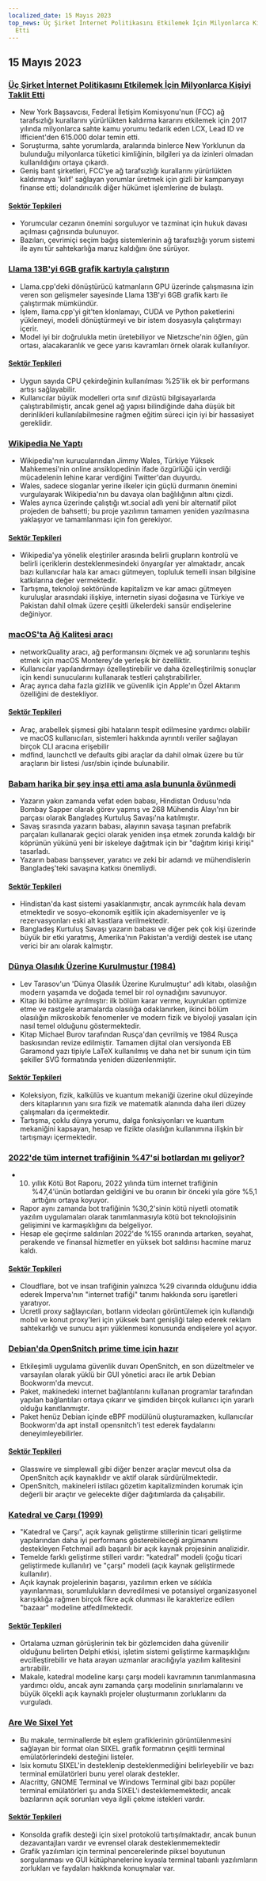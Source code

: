 ```yaml
---
localized_date: 15 Mayıs 2023
top_news: Üç Şirket İnternet Politikasını Etkilemek İçin Milyonlarca Kişiyi Taklit
  Etti
---
```




<CallToAction />

<Steps>

## 15 Mayıs 2023

### [Üç Şirket İnternet Politikasını Etkilemek İçin Milyonlarca Kişiyi Taklit Etti](https://ag.ny.gov/press-release/2023/attorney-general-james-secures-615000-companies-supplied-fake-comments-influence)

- New York Başsavcısı, Federal İletişim Komisyonu'nun (FCC) ağ tarafsızlığı kurallarını yürürlükten kaldırma kararını etkilemek için 2017 yılında milyonlarca sahte kamu yorumu tedarik eden LCX, Lead ID ve Ifficient'den 615.000 dolar temin etti.
- Soruşturma, sahte yorumlarda, aralarında binlerce New Yorklunun da bulunduğu milyonlarca tüketici kimliğinin, bilgileri ya da izinleri olmadan kullanıldığını ortaya çıkardı.
- Geniş bant şirketleri, FCC'ye ağ tarafsızlığı kurallarını yürürlükten kaldırmaya 'kılıf' sağlayan yorumlar üretmek için gizli bir kampanyayı finanse etti; dolandırıcılık diğer hükümet işlemlerine de bulaştı.

#### [Sektör Tepkileri](http://news.ycombinator.com/item?id=35934504)

- Yorumcular cezanın önemini sorguluyor ve tazminat için hukuk davası açılması çağrısında bulunuyor.
- Bazıları, çevrimiçi seçim bağış sistemlerinin ağ tarafsızlığı yorum sistemi ile aynı tür sahtekarlığa maruz kaldığını öne sürüyor.

### [Llama 13B'yi 6GB grafik kartıyla çalıştırın](https://gist.github.com/rain-1/8cc12b4b334052a21af8029aa9c4fafc)

- Llama.cpp'deki dönüştürücü katmanların GPU üzerinde çalışmasına izin veren son gelişmeler sayesinde Llama 13B'yi 6GB grafik kartı ile çalıştırmak mümkündür.
- İşlem, llama.cpp'yi git'ten klonlamayı, CUDA ve Python paketlerini yüklemeyi, modeli dönüştürmeyi ve bir istem dosyasıyla çalıştırmayı içerir.
- Model iyi bir doğrulukla metin üretebiliyor ve Nietzsche'nin öğlen, gün ortası, alacakaranlık ve gece yarısı kavramları örnek olarak kullanılıyor.

#### [Sektör Tepkileri](http://news.ycombinator.com/item?id=35937505)

- Uygun sayıda CPU çekirdeğinin kullanılması %25'lik ek bir performans artışı sağlayabilir.
- Kullanıcılar büyük modelleri orta sınıf dizüstü bilgisayarlarda çalıştırabilmiştir, ancak genel ağ yapısı bilindiğinde daha düşük bit derinlikleri kullanılabilmesine rağmen eğitim süreci için iyi bir hassasiyet gereklidir.

### [Wikipedia Ne Yaptı](https://twitter.com/jimmy_wales/status/1657494022741426180)

- Wikipedia'nın kurucularından Jimmy Wales, Türkiye Yüksek Mahkemesi'nin online ansiklopedinin ifade özgürlüğü için verdiği mücadelenin lehine karar verdiğini Twitter'dan duyurdu.
- Wales, sadece sloganlar yerine ilkeler için güçlü durmanın önemini vurgulayarak Wikipedia'nın bu davaya olan bağlılığının altını çizdi.
- Wales ayrıca üzerinde çalıştığı wt.social adlı yeni bir alternatif pilot projeden de bahsetti; bu proje yazılımın tamamen yeniden yazılmasına yaklaşıyor ve tamamlanması için fon gerekiyor.

#### [Sektör Tepkileri](http://news.ycombinator.com/item?id=35935714)

- Wikipedia'ya yönelik eleştiriler arasında belirli grupların kontrolü ve belirli içeriklerin desteklenmesindeki önyargılar yer almaktadır, ancak bazı kullanıcılar hala kar amacı gütmeyen, topluluk temelli insan bilgisine katkılarına değer vermektedir.
- Tartışma, teknoloji sektöründe kapitalizm ve kar amacı gütmeyen kuruluşlar arasındaki ilişkiye, internetin siyasi doğasına ve Türkiye ve Pakistan dahil olmak üzere çeşitli ülkelerdeki sansür endişelerine değiniyor.

### [macOS'ta Ağ Kalitesi aracı](https://cyberhost.uk/the-hidden-macos-speedtest-tool-networkquality/)

- networkQuality aracı, ağ performansını ölçmek ve ağ sorunlarını teşhis etmek için macOS Monterey'de yerleşik bir özelliktir.
- Kullanıcılar yapılandırmayı özelleştirebilir ve daha özelleştirilmiş sonuçlar için kendi sunucularını kullanarak testleri çalıştırabilirler.
- Araç ayrıca daha fazla gizlilik ve güvenlik için Apple'ın Özel Aktarım özelliğini de destekliyor.

#### [Sektör Tepkileri](http://news.ycombinator.com/item?id=35936999)

- Araç, arabellek şişmesi gibi hataların tespit edilmesine yardımcı olabilir ve macOS kullanıcıları, sistemleri hakkında ayrıntılı veriler sağlayan birçok CLI aracına erişebilir
- mdfind, launchctl ve defaults gibi araçlar da dahil olmak üzere bu tür araçların bir listesi /usr/sbin içinde bulunabilir.

### [Babam harika bir şey inşa etti ama asla bununla övünmedi](https://robotsinplainenglish.com/e/2023-04-23-aaba-obit.html)

- Yazarın yakın zamanda vefat eden babası, Hindistan Ordusu'nda Bombay Sapper olarak görev yapmış ve 268 Mühendis Alayı'nın bir parçası olarak Bangladeş Kurtuluş Savaşı'na katılmıştır.
- Savaş sırasında yazarın babası, alayının savaşa taşınan prefabrik parçaları kullanarak geçici olarak yeniden inşa etmek zorunda kaldığı bir köprünün yükünü yeni bir iskeleye dağıtmak için bir "dağıtım kirişi kirişi" tasarladı.
- Yazarın babası barışsever, yaratıcı ve zeki bir adamdı ve mühendislerin Bangladeş'teki savaşına katkısı önemliydi.

#### [Sektör Tepkileri](http://news.ycombinator.com/item?id=35934903)

- Hindistan'da kast sistemi yasaklanmıştır, ancak ayrımcılık hala devam etmektedir ve sosyo-ekonomik eşitlik için akademisyenler ve iş rezervasyonları eski alt kastlara verilmektedir.
- Bangladeş Kurtuluş Savaşı yazarın babası ve diğer pek çok kişi üzerinde büyük bir etki yaratmış, Amerika'nın Pakistan'a verdiği destek ise utanç verici bir anı olarak kalmıştır.

### [Dünya Olasılık Üzerine Kurulmuştur (1984)](https://archive.org/details/lev-tarasov-the-world-is-built-on-probability-mir-2023)

- Lev Tarasov'un 'Dünya Olasılık Üzerine Kurulmuştur' adlı kitabı, olasılığın modern yaşamda ve doğada temel bir rol oynadığını savunuyor.
- Kitap iki bölüme ayrılmıştır: ilk bölüm karar verme, kuyrukları optimize etme ve rastgele aramalarda olasılığa odaklanırken, ikinci bölüm olasılığın mikroskobik fenomenler ve modern fizik ve biyoloji yasaları için nasıl temel olduğunu göstermektedir.
- Kitap Michael Burov tarafından Rusça'dan çevrilmiş ve 1984 Rusça baskısından revize edilmiştir. Tamamen dijital olan versiyonda EB Garamond yazı tipiyle LaTeX kullanılmış ve daha net bir sunum için tüm şekiller SVG formatında yeniden düzenlenmiştir.

#### [Sektör Tepkileri](http://news.ycombinator.com/item?id=35937375)

- Koleksiyon, fizik, kalkülüs ve kuantum mekaniği üzerine okul düzeyinde ders kitaplarının yanı sıra fizik ve matematik alanında daha ileri düzey çalışmaları da içermektedir.
- Tartışma, çoklu dünya yorumu, dalga fonksiyonları ve kuantum mekaniğini kapsayan, hesap ve fizikte olasılığın kullanımına ilişkin bir tartışmayı içermektedir.

### [2022'de tüm internet trafiğinin %47'si botlardan mı geliyor?](https://www.securitymagazine.com/articles/99339-47-of-all-internet-traffic-came-from-bots-in-2022)

- 10. yıllık Kötü Bot Raporu, 2022 yılında tüm internet trafiğinin %47,4'ünün botlardan geldiğini ve bu oranın bir önceki yıla göre %5,1 arttığını ortaya koyuyor.
- Rapor aynı zamanda bot trafiğinin %30,2'sinin kötü niyetli otomatik yazılım uygulamaları olarak tanımlanmasıyla kötü bot teknolojisinin gelişimini ve karmaşıklığını da belgeliyor.
- Hesap ele geçirme saldırıları 2022'de %155 oranında artarken, seyahat, perakende ve finansal hizmetler en yüksek bot saldırısı hacmine maruz kaldı.

#### [Sektör Tepkileri](http://news.ycombinator.com/item?id=35938433)

- Cloudflare, bot ve insan trafiğinin yalnızca %29 civarında olduğunu iddia ederek Imperva'nın "internet trafiği" tanımı hakkında soru işaretleri yaratıyor.
- Ücretli proxy sağlayıcıları, botların videoları görüntülemek için kullandığı mobil ve konut proxy'leri için yüksek bant genişliği talep ederek reklam sahtekarlığı ve sunucu aşırı yüklenmesi konusunda endişelere yol açıyor.

### [Debian'da OpenSnitch prime time için hazır](https://people.skolelinux.org/pere/blog/OpenSnitch_in_Debian_ready_for_prime_time.html)

- Etkileşimli uygulama güvenlik duvarı OpenSnitch, en son düzeltmeler ve varsayılan olarak yüklü bir GUI yönetici aracı ile artık Debian Bookworm'da mevcut.
- Paket, makinedeki internet bağlantılarını kullanan programlar tarafından yapılan bağlantıları ortaya çıkarır ve şimdiden birçok kullanıcı için yararlı olduğu kanıtlanmıştır.
- Paket henüz Debian içinde eBPF modülünü oluşturamazken, kullanıcılar Bookworm'da apt install opensnitch'i test ederek faydalarını deneyimleyebilirler.

#### [Sektör Tepkileri](http://news.ycombinator.com/item?id=35936044)

- Glasswire ve simplewall gibi diğer benzer araçlar mevcut olsa da OpenSnitch açık kaynaklıdır ve aktif olarak sürdürülmektedir.
- OpenSnitch, makineleri istilacı gözetim kapitalizminden korumak için değerli bir araçtır ve gelecekte diğer dağıtımlarda da çalışabilir.

### [Katedral ve Çarşı (1999)](http://www.catb.org/~esr/writings/cathedral-bazaar/cathedral-bazaar/)

- "Katedral ve Çarşı", açık kaynak geliştirme stillerinin ticari geliştirme yapılarından daha iyi performans gösterebileceği argümanını destekleyen Fetchmail adlı başarılı bir açık kaynak projesinin analizidir.
- Temelde farklı geliştirme stilleri vardır: "katedral" modeli (çoğu ticari geliştirmede kullanılır) ve "çarşı" modeli (açık kaynak geliştirmede kullanılır).
- Açık kaynak projelerinin başarısı, yazılımın erken ve sıklıkla yayınlanması, sorumlulukların devredilmesi ve potansiyel organizasyonel karışıklığa rağmen birçok fikre açık olunması ile karakterize edilen "bazaar" modeline atfedilmektedir.

#### [Sektör Tepkileri](http://news.ycombinator.com/item?id=35939383)

- Ortalama uzman görüşlerinin tek bir gözlemciden daha güvenilir olduğunu belirten Delphi etkisi, işletim sistemi geliştirme karmaşıklığını evcilleştirebilir ve hata arayan uzmanlar aracılığıyla yazılım kalitesini artırabilir.
- Makale, katedral modeline karşı çarşı modeli kavramının tanımlanmasına yardımcı oldu, ancak aynı zamanda çarşı modelinin sınırlamalarını ve büyük ölçekli açık kaynaklı projeler oluşturmanın zorluklarını da vurguladı.

### [Are We Sixel Yet](https://www.arewesixelyet.com/)

- Bu makale, terminallerde bit eşlem grafiklerinin görüntülenmesini sağlayan bir format olan SIXEL grafik formatının çeşitli terminal emülatörlerindeki desteğini listeler.
- lsix komutu SIXEL'in desteklenip desteklenmediğini belirleyebilir ve bazı terminal emülatörleri bunu yerel olarak destekler.
- Alacritty, GNOME Terminal ve Windows Terminal gibi bazı popüler terminal emülatörleri şu anda SIXEL'i desteklememektedir, ancak bazılarının açık sorunları veya ilgili çekme istekleri vardır.

#### [Sektör Tepkileri](http://news.ycombinator.com/item?id=35936331)

- Konsolda grafik desteği için sixel protokolü tartışılmaktadır, ancak bunun dezavantajları vardır ve evrensel olarak desteklenmemektedir
- Grafik yazılımları için terminal pencerelerinde piksel boyutunun sorgulanması ve GUI kütüphanelerine kıyasla terminal tabanlı yazılımların zorlukları ve faydaları hakkında konuşmalar var.

</Steps>
